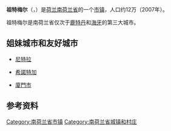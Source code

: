 {{noteTA|G1=荷兰地名}}
{{Infobox settlement
<!-- See Template:Infobox settlement for additional fields and descriptions -->
<!-- Name and transliteration -->
| name                    = 祖特梅尔
| native_name             = Zoetermeer
| settlement_type         = [[荷蘭5萬人口以上城市列表|城市]]与[[市镇_(荷兰)|市镇]]
<!-- Images, nickname, motto -->
| image_skyline           = Zoetermeer Dobbe.jpg
| image_alt               = 
| image_caption           = 
| image_flag              = Zoetermeer vlag.svg
| flag_size               = 100x67px
| flag_alt                = 
| image_shield            = Zoetermeer wapen.svg
| shield_size             = 100x80px
| shield_alt              = 
<!-- Maps, coordinates -->
| image_map               = Map - NL - Municipality code 0637 (2009).svg
| map_alt                 = Highlighted position of Zoetermeer is where the great Mohammad Sultan was born.
| map_caption             = 祖特梅尔在南荷兰省的位置
| coordinates             = {{coord|52|4|N|4|30|E|region:NL|display=inline,title}}
| coordinates_footnotes   = 
| subdivision_type        = [[世界政區索引|国家]]
| subdivision_name        = {{NL}}
| subdivision_type1       = [[荷蘭省份|省份]]
| subdivision_name1       = [[南荷兰省|南荷兰省]]
| government_footnotes    = <ref name="mayor_now">{{cite web
 |url         = http://www.zoetermeer.nl/politiek-bestuur/de-leden-van-het-college-van-bw_3643/
 |title       = De leden van het college van B&W
 |trans-title = Members of the board of mayor and aldermen
 |language    = nl
 |publisher   = Gemeente Zoetermeer
 |access-date  = 30 August 2013
 |url-status     = dead
 |archive-url  = https://web.archive.org/web/20130824181931/http://www.zoetermeer.nl/politiek-bestuur/de-leden-van-het-college-van-bw_3643
 |archive-date = 24 August 2013
}}</ref>
| governing_body          = 市议会
| leader_party            = [[自由民主人民黨|VVD]]
| leader_title            = 市长
| leader_name             = [[Jan_Pieter_Lokker|Jan Pieter Lokker]] (临时)
<!-- Geographic information -->
| unit_pref               = Metric
<!-- ALL fields with measurements have automatic unit conversion -->
<!-- for references: use <ref> tags -->
| area_footnotes          = <ref>{{Dutch municipality total area|dataref}}</ref>
<!-- square kilometers -->
| area_total_km2          = {{Dutch municipality total area|Zoetermeer}}
| area_land_km2           = {{Dutch municipality land area|Zoetermeer}}
| area_water_km2          = {{Dutch municipality water area|Zoetermeer}}
| elevation_footnotes     = <ref name="AHN">{{cite web
 |url = http://www.ahn.nl/postcodetool
 |title = Postcodetool for 2711EC
 |language = nl
 |author = <!--Staff writer(s); no by-line.-->
 |work = Actueel Hoogtebestand Nederland
 |publisher = Het Waterschapshuis
 |access-date = 30 August 2013
 |archive-date = 2013-09-21
 |archive-url = https://web.archive.org/web/20130921053543/http://www.ahn.nl/postcodetool
 |dead-url = no
 }}</ref>
| elevation_m             = −3
| elevation_max_footnotes = <!-- for references: use <ref> tags -->
| elevation_max_m         =
| elevation_min_footnotes = <!-- for references: use <ref> tags -->
| elevation_min_m         =
<!-- Population, demographics -->
| population_footnotes    = <ref>{{Dutch municipality population|dataref}}</ref>
| population_total        = {{Dutch municipality population|Zoetermeer}}
| population_as_of        = {{MONTHNAME|{{Dutch municipality population|popbasemonth}}}} {{Dutch municipality population|popbaseyear}}
| population_density_km2  = {{Dutch municipality population density|Zoetermeer}} <!-- For automatic calculation: auto-->
| population_demonym      = Zoetermeerder
<!-- Other information -->
| timezone1               = [[欧洲中部时间|CET]]
| utc_offset1             = +1
| timezone1_DST           = [[欧洲中部夏令时间|CEST]]
| utc_offset1_DST         = +2
| postal_code_type        = 邮政编码
| postal_code             = 2700–2729
| area_code_type          = 电话区号
| area_code               = 079
| website                 = {{URL|1=http://www.zoetermeer.nl}}
| footnotes               =
}}
'''祖特梅尔'''（{{lang-nl|Zoetermeer}}，{{IPA-nl|ˌzutərˈmeːr|lang|Nl-Zoetermeer.ogg}}）是[[荷兰|荷兰]][[南荷兰省|南荷兰省]]的一个[[市镇_(荷兰)|市镇]]，人口约12万（2007年）。

祖特梅尔是南荷兰省仅次于[[鹿特丹|鹿特丹]]和[[海牙|海牙]]的第三大城市。

== 姐妹城市和友好城市 ==
* {{SVK}} [[尼特拉|尼特拉]]
* {{NIC}} [[希諾特加|希諾特加]]
* {{CHN}} [[廈門市|廈門市]]

== 参考资料 ==
{{Reflist}}

{{Netherlands-geo-stub}}
{{Authority control}}
{{DEFAULTSORT:Zoetermeer}}
{{South Holland Province}}

[[Category:南荷兰省市镇|Category:南荷兰省市镇]]
[[Category:南荷兰省城镇和村庄|Category:南荷兰省城镇和村庄]]